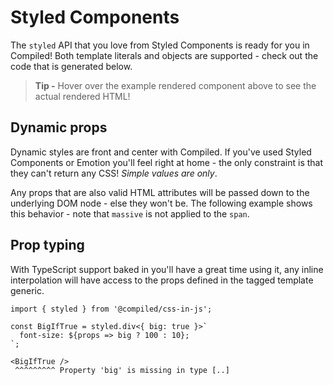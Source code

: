 
# Styled Components

The `styled` API that you love from Styled Components is ready for you in Compiled!
Both template literals and objects are supported -
check out the code that is generated below.

<StyledExample />

> **Tip -** Hover over the example rendered component above to see the actual rendered HTML!

## Dynamic props

Dynamic styles are front and center with Compiled.
If you've used Styled Components or Emotion you'll feel right at home -
the only constraint is that they can't return any CSS!
_Simple values are only_.

Any props that are also valid HTML attributes will be passed down to the underlying DOM node -
else they won't be.
The following example shows this behavior - note that `massive` is not applied to the `span`.

<StyledInvalidExample />

## Prop typing

With TypeScript support baked in you'll have a great time using it,
any inline interpolation will have access to the props defined in the tagged template generic.

```
import { styled } from '@compiled/css-in-js';

const BigIfTrue = styled.div<{ big: true }>`
  font-size: ${props => big ? 100 : 10};
`;

<BigIfTrue />
 ^^^^^^^^^ Property 'big' is missing in type [..]
```
